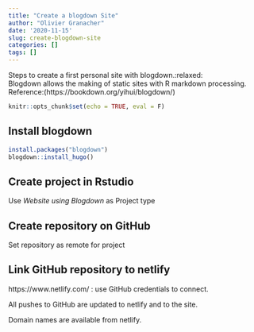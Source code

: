 ```yaml
---
title: "Create a blogdown Site"
author: "Olivier Granacher"
date: '2020-11-15'
slug: create-blogdown-site
categories: []
tags: []
---
```

Steps to create a first personal site with blogdown.:relaxed:  
Blogdown allows the making of static sites with R markdown processing.  
Reference:(https://bookdown.org/yihui/blogdown/)


```r
knitr::opts_chunk$set(echo = TRUE, eval = F)
```


## Install blogdown
```r
install.packages("blogdown")
blogdown::install_hugo()
```

## Create project in Rstudio 
Use  _Website using Blogdown_ as Project type

## Create repository on GitHub
Set repository as remote for project

## Link GitHub repository to netlify
https://www.netlify.com/ : use GitHub credentials to connect.

All pushes to GitHub are updated to netlify and to the site.

Domain names are available from netlify.
